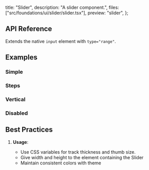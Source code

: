   title: "Slider",
  description: "A slider component.",
  files: ["src/foundations/ui/slider/slider.tsx"],
  preview: "slider",
};

## API Reference

Extends the native `input` element with `type="range"`.

## Examples

### Simple

<Preview slug="slider" />

### Steps

<Preview slug="slider-steps" />

### Vertical

<Preview slug="slider-vertical" />

### Disabled

<Preview slug="slider-disabled" />

## Best Practices

1. **Usage**:

   - Use CSS variables for track thickness and thumb size.
   - Give width and height to the element containing the Slider
   - Maintain consistent colors with theme

